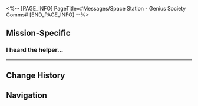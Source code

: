 <%-- [PAGE_INFO]
PageTitle=#Messages/Space Station - Genius Society Comms#
[END_PAGE_INFO] --%>
{{Messages Infobox
|id           = 113
|image        = NPC Space Station - Genius Society Comms Icon.png
|type         = Group
|participants = [[Asta]]; [[Ruan Mei]]; [[Screwllum]]; [[Trailblazer]]
|faction      = Herta Space Station
}}

==Mission-Specific==
===I heard the helper...===
{{Messages
|start_condition = 
|text =
:'''Asta:''' I heard the helper robot reporting about some recent happenings. If you are going to take group photos, it's best to bring in the person who is directly involved
:'''Screwllum:''' Hm. Ruan Mei got back just in time, too.
:{{DIcon|Warning}} Asta has invited (Trailblazer) into group chat
:'''Ruan Mei:''' Hmm
:'''Ruan Mei:''' I just got back from a desolate region to a place with signal
:{Choice} I was just looking for you.
::'''(Trailblazer):''' Great. I was looking for you, Madam Ruan Mei
:{Choice} What a chance encounter!
::'''(Trailblazer):''' Well, well, look who we have here! I was just thinking about having a chat with Madam Ruan Mei, and lo and behold, I caught up with her!
:'''Ruan Mei:''' What is it?
:{{DIcon|Warning}} The size of the photo you sent is too large. Please compress the file and then try again.
:'''Asta:''' Send it as an attachment. It will be clearer that way
:{{DIcon|Warning}} Attachment "We miss you on the space station" has been sent
:'''Ruan Mei:''' What's this?
:'''Ruan Mei:''' Let me have a look...
:'''Ruan Mei:''' [[undefined|80px|&lbrack;Please&rbrack;]]
:'''Screwllum:''' I've heard that organic lifeforms are capable of expressing affection in a variety of ways. These creations have exhibited infinite possibilities... Marvelous.
:'''Ruan Mei:''' ...I didn't expect them to develop to such an extent. It's almost like a miniature civilization
:'''Screwllum:''' They are still in their infancy. Calculated per the metrics of organic creatures' lifespans, their society is but in its cradle
:{Choice} Anything you wanna say to them?
::'''(Trailblazer):''' Is there anything you want to say to them?
:{Choice} Wanna come back and visit them?
::'''(Trailblazer):''' So you want to come back and visit them?
:'''Ruan Mei:''' ...
:'''Ruan Mei:''' It's enchanting... This might just be my most beautiful "accident."
:'''Ruan Mei:''' Maybe I will visit the space station soon again
:'''Ruan Mei:''' And visit these little ones
:'''Asta:''' The creations are currently being taken care of by (Trailblazer) and the helper robot. If you need anything, please contact me at any time
:{Choice} [Jenga]
::'''(Trailblazer):''' [[undefined|80px|&lbrack;Jenga&rbrack;]]
:{Choice} [Tea]
::'''(Trailblazer):''' [[undefined|80px|&lbrack;Tea&rbrack;]]
:'''Ruan Mei:''' Mm, most certainly.
:'''Ruan Mei:''' [[undefined|80px|&lbrack;Snacks&rbrack;]]
}}
----

==Change History==
{{Change History|1.6}}

==Navigation==
{{Messages Navbox}}